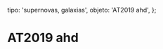 
  tipo: 'supernovas, galaxias',
  objeto: 'AT2019 ahd',
};

# AT2019 ahd

<Imagen
  src="registro/at2019-ahd_20190213_at2019ahd_20190214_gjcb.jpg"
  fecha="20190213"
  desc="En NGC 3423"
/>